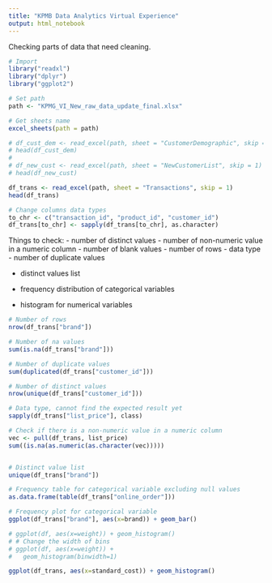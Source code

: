 ```yaml
---
title: "KPMB Data Analytics Virtual Experience"
output: html_notebook
---
```



Checking parts of data that need cleaning.


```r
# Import
library("readxl")
library("dplyr")
library("ggplot2")

# Set path
path <- "KPMG_VI_New_raw_data_update_final.xlsx"

# Get sheets name
excel_sheets(path = path)

# df_cust_dem <- read_excel(path, sheet = "CustomerDemographic", skip = 1)
# head(df_cust_dem)
# 
# df_new_cust <- read_excel(path, sheet = "NewCustomerList", skip = 1)
# head(df_new_cust)

```

```r
df_trans <- read_excel(path, sheet = "Transactions", skip = 1)
head(df_trans)

```

```r
# Change columns data types
to_chr <- c("transaction_id", "product_id", "customer_id")
df_trans[to_chr] <- sapply(df_trans[to_chr], as.character)

```
Things to check:
- number of distinct values
- number of non-numeric value in a numeric column
- number of blank values
- number of rows
- data type
- number of duplicate values

- distinct values list

- frequency distribution of categorical variables
- histogram for numerical variables
```r
# Number of rows
nrow(df_trans["brand"])

# Number of na values
sum(is.na(df_trans["brand"]))

# Number of duplicate values
sum(duplicated(df_trans["customer_id"]))

# Number of distinct values
nrow(unique(df_trans["customer_id"]))

# Data type, cannot find the expected result yet
sapply(df_trans["list_price"], class)

# Check if there is a non-numeric value in a numeric column
vec <- pull(df_trans, list_price)
sum((is.na(as.numeric(as.character(vec)))))


# Distinct value list
unique(df_trans["brand"])

# Frequency table for categorical variable excluding null values
as.data.frame(table(df_trans["online_order"]))

# Frequency plot for categorical variable
ggplot(df_trans["brand"], aes(x=brand)) + geom_bar()

# ggplot(df, aes(x=weight)) + geom_histogram()
# # Change the width of bins
# ggplot(df, aes(x=weight)) + 
#   geom_histogram(binwidth=1)

ggplot(df_trans, aes(x=standard_cost)) + geom_histogram()

```
